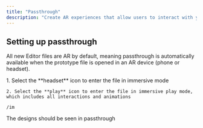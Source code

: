 ```yaml
---
title: "Passthrough"
description: "Create AR experiences that allow users to interact with your scene and see the real world around them when in headset."
---
```


## Setting up passthrough

All new Editor files are AR by default, meaning passthrough is automatically available when the prototype file is opened in an AR device (phone or headset).&#x20;

<Steps>
  <Step title="Put on your headset">

  </Step>

  <Step title="Open the file in the VR browser">
    1. Select the **headset** icon to enter the file in immersive mode

    2. Select the **play** icon to enter the file in immersive play mode, which includes all interactions and animations

    /im
  </Step>

  <Step title="Voila!">
    The designs should be seen in passthrough


  </Step>
</Steps>